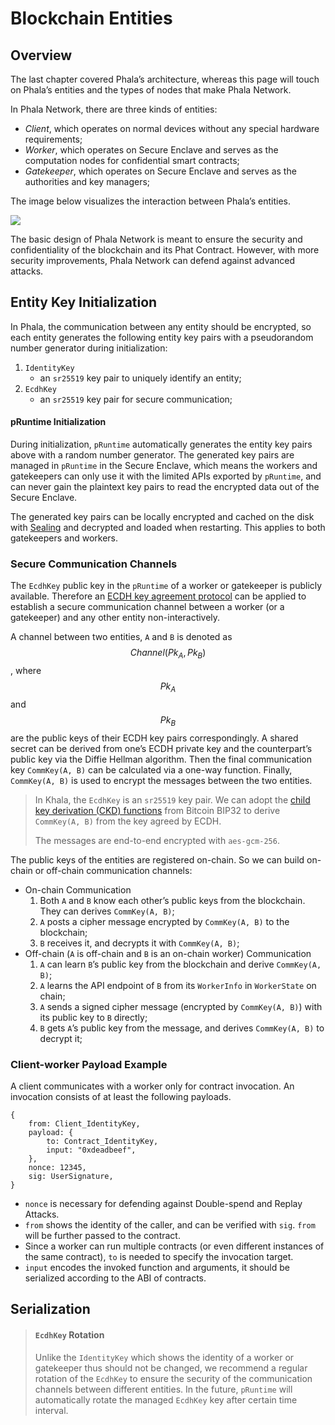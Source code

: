 # Blockchain Entities

## Overview <a href="#overview" id="overview"></a>

The last chapter covered Phala’s architecture, whereas this page will touch on Phala’s entities and the types of nodes that make Phala Network.

In Phala Network, there are three kinds of entities:

* _Client_, which operates on normal devices without any special hardware requirements;
* _Worker_, which operates on Secure Enclave and serves as the computation nodes for confidential smart contracts;
* _Gatekeeper_, which operates on Secure Enclave and serves as the authorities and key managers;

The image below visualizes the interaction between Phala’s entities.

<Frame>
    <img src="/images/phala-design.png" />
</Frame>

The basic design of Phala Network is meant to ensure the security and confidentiality of the blockchain and its Phat Contract. However, with more security improvements, Phala Network can defend against advanced attacks.

## Entity Key Initialization <a href="#entity-key-initialization" id="entity-key-initialization"></a>

In Phala, the communication between any entity should be encrypted, so each entity generates the following entity key pairs with a pseudorandom number generator during initialization:

1. `IdentityKey`
   * an `sr25519` key pair to uniquely identify an entity;
2. `EcdhKey`
   * an `sr25519` key pair for secure communication;

#### pRuntime Initialization <a href="#pruntime-initialization" id="pruntime-initialization"></a>

During initialization, `pRuntime` automatically generates the entity key pairs above with a random number generator. The generated key pairs are managed in `pRuntime` in the Secure Enclave, which means the workers and gatekeepers can only use it with the limited APIs exported by `pRuntime`, and can never gain the plaintext key pairs to read the encrypted data out of the Secure Enclave.

The generated key pairs can be locally encrypted and cached on the disk with [Sealing](https://sgx101.gitbook.io/sgx101/sgx-bootstrap/sealing) and decrypted and loaded when restarting. This applies to both gatekeepers and workers.

### Secure Communication Channels <a href="#secure-communication-channels" id="secure-communication-channels"></a>

The `EcdhKey` public key in the `pRuntime` of a worker or gatekeeper is publicly available. Therefore an [ECDH key agreement protocol](https://wiki.openssl.org/index.php/Elliptic\_Curve\_Diffie\_Hellman) can be applied to establish a secure communication channel between a worker (or a gatekeeper) and any other entity non-interactively.

A channel between two entities, `A` and `B` is denoted as $$Channel(Pk_A, Pk_B)$$, where $$Pk_A$$ and $$Pk_B$$ are the public keys of their ECDH key pairs correspondingly. A shared secret can be derived from one’s ECDH private key and the counterpart’s public key via the Diffie Hellman algorithm. Then the final communication key `CommKey(A, B)` can be calculated via a one-way function. Finally, `CommKey(A, B)` is used to encrypt the messages between the two entities.

> In Khala, the `EcdhKey` is an `sr25519` key pair. We can adopt the [child key derivation (CKD) functions](https://github.com/bitcoin/bips/blob/master/bip-0032.mediawiki#child-key-derivation-ckd-functions) from Bitcoin BIP32 to derive `CommKey(A, B)` from the key agreed by ECDH.
>
> The messages are end-to-end encrypted with `aes-gcm-256`.

The public keys of the entities are registered on-chain. So we can build on-chain or off-chain communication channels:

* On-chain Communication
  1. Both `A` and `B` know each other’s public keys from the blockchain. They can derives `CommKey(A, B)`;
  2. `A` posts a cipher message encrypted by `CommKey(A, B)` to the blockchain;
  3. `B` receives it, and decrypts it with `CommKey(A, B)`;
* Off-chain (`A` is off-chain and `B` is an on-chain worker) Communication
  1. `A` can learn `B`’s public key from the blockchain and derive `CommKey(A, B)`;
  2. `A` learns the API endpoint of `B` from its `WorkerInfo` in `WorkerState` on chain;
  3. `A` sends a signed cipher message (encrypted by `CommKey(A, B)`) with its public key to `B` directly;
  4. `B` gets `A`’s public key from the message, and derives `CommKey(A, B)` to decrypt it;

### Client-worker Payload Example <a href="#client-worker-payload-example" id="client-worker-payload-example"></a>

A client communicates with a worker only for contract invocation. An invocation consists of at least the following payloads.

```
{
    from: Client_IdentityKey,
    payload: {
        to: Contract_IdentityKey,
        input: "0xdeadbeef",
    },
    nonce: 12345,
    sig: UserSignature,
}
```

* `nonce` is necessary for defending against Double-spend and Replay Attacks.
* `from` shows the identity of the caller, and can be verified with `sig`. `from` will be further passed to the contract.
* Since a worker can run multiple contracts (or even different instances of the same contract), `to` is needed to specify the invocation target.
* `input` encodes the invoked function and arguments, it should be serialized according to the ABI of contracts.

## Serialization <a href="#serialization" id="serialization"></a>

> #### `EcdhKey` Rotation <a href="#ecdhkey-rotation" id="ecdhkey-rotation"></a>
>
> Unlike the `IdentityKey` which shows the identity of a worker or gatekeeper thus should not be changed, we recommend a regular rotation of the `EcdhKey` to ensure the security of the communication channels between different entities. In the future, `pRuntime` will automatically rotate the managed `EcdhKey` key after certain time interval.
